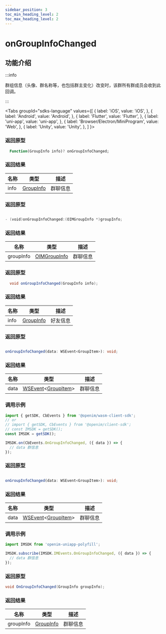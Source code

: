 ```yaml
---
sidebar_position: 3
toc_min_heading_level: 2
toc_max_heading_level: 2
---
```


# onGroupInfoChanged

## 功能介绍

:::info

群组信息（头像、群名称等，也包括群主变化）改变时，该群所有群成员会收到此回调。

:::

<Tabs
groupId="sdks-language"
values={[
{ label: 'iOS', value: 'iOS', },
{ label: 'Android', value: 'Android', },
{ label: 'Flutter', value: 'Flutter', },
{ label: 'uni-app', value: 'uni-app', },
{ label: 'Browser/Electron/MiniProgram', value: 'Web', },
{ label: 'Unity', value: 'Unity', },
]
}>

<TabItem value="Flutter">

### 返回原型

```dart showLineNumbers
  Function(GroupInfo info)? onGroupInfoChanged;
```

### 返回结果

| 名称 | 类型                                             | 描述     |
| ---- | ------------------------------------------------ | -------- |
| info | [GroupInfo](docs/sdks/class/group/groupInfo.mdx) | 群聊信息 |

</TabItem>

<TabItem value="iOS">

### 返回原型

```swift showLineNumbers

- (void)onGroupInfoChanged:(OIMGroupInfo *)groupInfo;

```

### 返回结果

| 名称      | 类型                                                | 描述     |
| --------- | --------------------------------------------------- | -------- |
| groupInfo | [OIMGroupInfo](docs/sdks/class/group/groupInfo.mdx) | 群聊信息 |

</TabItem>

<TabItem value="Android">

### 返回原型

```java showLineNumbers
  void onGroupInfoChanged(GroupInfo info);
```

### 返回结果

| 名称 | 类型                                             | 描述     |
| ---- | ------------------------------------------------ | -------- |
| info | [GroupInfo](docs/sdks/class/group/groupInfo.mdx) | 好友信息 |


</TabItem>

<TabItem value="Web">

### 返回原型

```ts showLineNumbers

onGroupInfoChanged(data: WSEvent<GroupItem>): void;

```

### 返回结果

| 名称 | 类型                                                                                      | 描述     |
| ---- | ----------------------------------------------------------------------------------------- | -------- |
| data | [WSEvent](docs/sdks/class/response.mdx)<[GroupItem](docs/sdks/class/group/groupInfo.mdx)> | 群聊信息 |

### 调用示例

```js showLineNumbers
import { getSDK, CbEvents } from '@openim/wasm-client-sdk';
// or
// import { getSDK, CbEvents } from '@openim/client-sdk';
// const IMSDK = getSDK();
const IMSDK = getSDK();

IMSDK.on(CbEvents.OnGroupInfoChanged, ({ data }) => {
  // data 群信息
});
```

</TabItem>

<TabItem value="uni-app">

### 返回原型

```ts showLineNumbers

onGroupInfoChanged(data: WSEvent<GroupItem>): void;

```

### 返回结果

| 名称 | 类型                                                                                      | 描述     |
| ---- | ----------------------------------------------------------------------------------------- | -------- |
| data | [WSEvent](docs/sdks/class/response.mdx)<[GroupItem](docs/sdks/class/group/groupInfo.mdx)> | 群聊信息 |

### 调用示例

```js showLineNumbers
import IMSDK from 'openim-uniapp-polyfill';

IMSDK.subscribe(IMSDK.IMEvents.OnGroupInfoChanged, ({ data }) => {
  // data 群信息
});
```

</TabItem>

<TabItem value="Unity">

### 返回原型

```C# showLineNumbers
void OnGroupInfoChanged(GroupInfo groupInfo);
```

### 返回结果

| 名称 | 类型                                             | 描述     |
| ---- | ------------------------------------------------ | -------- |
| groupInfo | [GroupInfo](docs/sdks/class/group/groupInfo.mdx) | 群聊信息 |

</TabItem>
</Tabs>

